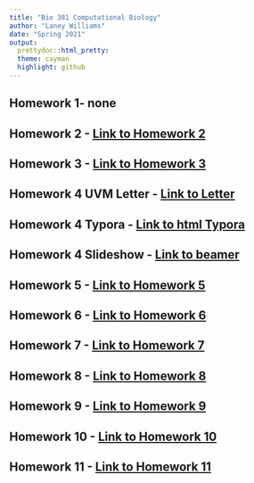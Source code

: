 ```yaml
---
title: "Bio 381 Computational Biology"
author: "Laney Williams"
date: "Spring 2021"
output:
  prettydoc::html_pretty:
  theme: cayman
  highlight: github
---
```

## Homework 1- none

## Homework 2 - [Link to Homework 2](Homework_02.html)

## Homework 3 - [Link to Homework 3](Homework-3.html)

## Homework 4  UVM Letter - [Link to Letter](01_UVM_Letter_TEMPLATE.pdf)

## Homework 4 Typora - [Link to html Typora](Homework4.html)

## Homework 4 Slideshow - [Link to beamer](01_Beamer_TEMPLATE.pdf)

## Homework 5 - [Link to Homework 5](Homework5.html)

## Homework 6 - [Link to Homework 6](Homework6.html)

## Homework 7 - [Link to Homework 7](Homework7.html)

## Homework 8 - [Link to Homework 8](Homework_8.html)

## Homework 9 - [Link to Homework 9](Homework-9.html)

## Homework 10 - [Link to Homework 10](Homework_10.html)

## Homework 11 - [Link to Homework 11](Homework11.html)
